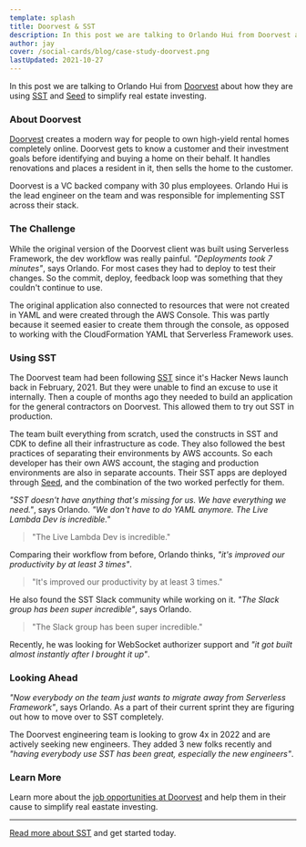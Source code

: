 ```yaml
---
template: splash
title: Doorvest & SST
description: In this post we are talking to Orlando Hui from Doorvest about how they are using SST and Seed to simplify real estate investing.
author: jay
cover: /social-cards/blog/case-study-doorvest.png
lastUpdated: 2021-10-27
---
```


In this post we are talking to Orlando Hui from [Doorvest](https://doorvest.com) about how they are using [SST](/) and [Seed](https://seed.run) to simplify real estate investing.


### About Doorvest

[Doorvest](https://doorvest.com) creates a modern way for people to own high-yield rental homes completely online. Doorvest gets to know a customer and their investment goals before identifying and buying a home on their behalf. It handles renovations and places a resident in it, then sells the home to the customer.

Doorvest is a VC backed company with 30 plus employees. Orlando Hui is the lead engineer on the team and was responsible for implementing SST across their stack.

### The Challenge

While the original version of the Doorvest client was built using Serverless Framework, the dev workflow was really painful. _"Deployments took 7 minutes"_, says Orlando. For most cases they had to deploy to test their changes. So the commit, deploy, feedback loop was something that they couldn't continue to use.

The original application also connected to resources that were not created in YAML and were created through the AWS Console. This was partly because it seemed easier to create them through the console, as opposed to working with the CloudFormation YAML that Serverless Framework uses.

### Using SST

The Doorvest team had been following [SST](/) since it's Hacker News launch back in February, 2021. But they were unable to find an excuse to use it internally. Then a couple of months ago they needed to build an application for the general contractors on Doorvest. This allowed them to try out SST in production.

The team built everything from scratch, used the constructs in SST and CDK to define all their infrastructure as code. They also followed the best practices of separating their environments by AWS accounts. So each developer has their own AWS account, the staging and production environments are also in separate accounts. Their SST apps are deployed through [Seed](https://seed.run), and the combination of the two worked perfectly for them.

_"SST doesn't have anything that's missing for us. We have everything we need."_, says Orlando. _"We don't have to do YAML anymore. The Live Lambda Dev is incredible."_

> "The Live Lambda Dev is incredible."

Comparing their workflow from before, Orlando thinks, _"it's improved our productivity by at least 3 times"_.

> "It's improved our productivity by at least 3 times."
> 

He also found the SST Slack community while working on it. _"The Slack group has been super incredible"_, says Orlando.

> "The Slack group has been super incredible."

Recently, he was looking for WebSocket authorizer support and _"it got built almost instantly after I brought it up"_.

### Looking Ahead

_"Now everybody on the team just wants to migrate away from Serverless Framework"_, says Orlando. As a part of their current sprint they are figuring out how to move over to SST completely.

The Doorvest engineering team is looking to grow 4x in 2022 and are actively seeking new engineers. They added 3 new folks recently and _"having everybody use SST has been great, especially the new engineers"_.

### Learn More

Learn more about the [job opportunities at Doorvest](https://www.builtinsf.com/company/doorvest) and help them in their cause to simplify real eastate investing.

---

[Read more about SST](/) and get started today.
